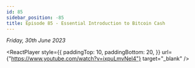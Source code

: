 ```yaml
---
id: 85
sidebar_position: -85
title: Episode 85 - Essential Introduction to Bitcoin Cash
---
```



_Friday, 30th June 2023_

<ReactPlayer
  style={{
    paddingTop: 10,
    paddingBottom: 20,
  }}
  url={"https://www.youtube.com/watch?v=ixpuLmvNel4"}
  target="_blank"
/>
